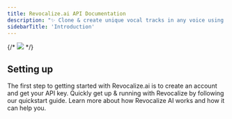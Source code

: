 ```yaml
---
title: Revocalize.ai API Documentation
description: "✨ Clone & create unique vocal tracks in any voice using AI."
sidebarTitle: 'Introduction'
---
```


{/* <img src="/images/banner.png" /> */}

## Setting up
The first step to getting started with Revocalize.ai is to create an account and get your API key.
<CardGroup cols={2}>
  <Card title="Quick Start" icon="bolt" href="/authentication">
    Quickly get up & running with Revocalize by following our quickstart guide.
  </Card>
  <Card title="What is Revocalize AI?" icon="circle-question" href="https://www.revocalize.ai/about">
    Learn more about how Revocalize AI works and how it can help you.
  </Card>
</CardGroup>
